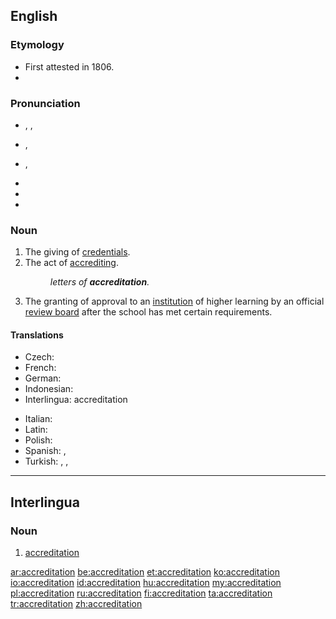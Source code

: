 ==English==
{{wikipedia}}

===Etymology===
* First attested in 1806.
* {{suffix|accredit|ation}}

===Pronunciation===
* {{enPR|ə-krěd'ĭ-tāʹshən}}, {{IPA|/əˌkɹɛd.ɪˈteɪ.ʃən/}}, {{X-SAMPA|/@%kr\Ed.I"teI.S@n/}}
* {{a|UK}} {{IPA|[əˌkɹɛd.ɪˈteɪ.ʃən]}}, {{X-SAMPA|[@%kr\Ed.I"teI.S@n]}}
* {{a|US}} {{IPA|[əˌkɹɛɾ.ɨˈteɪ.ʃən]|[əˌkɹɛɾ.ɨɾˈeɪ.ʃən]}}, {{X-SAMPA|[@%kr\E4.1"teI.S@n]|[@%kr\E4.14"eI.S@n]}}
<!-- Note that the first "t" is very often tapped in American English. (This is my native pronunciation, and I listened to several other Americans using the word on YouTube to confirm that this is extremely common. The Cambridge Dictionary of American English also lists this pronunciation.) This is contrary to what one might expect, since it is rare for a tap to be used before a stressed syllable in English. Thus, it is important to list these phonetic transcriptions here in addition to the phonemic transcription. -->
* {{audio|En-us-accreditation.ogg|Audio (US)}}
* {{hyphenation|ac|cred|i|ta|tion}}
* {{rhymes|eɪʃən}}

===Noun===
{{en-noun|s|-}}

# The giving of [[credentials]].
# The act of [[accrediting]].
#: ''letters of '''accreditation'''.''
# {{context|education}} The granting of approval to an [[institution]] of higher learning by an official [[review board]] after the school has met certain requirements.

====Translations====
{{trans-top|giving of credentials}}
* Czech: {{t-|cs|akreditace}}
* French: {{t+|fr|accréditation}}
* German: {{t+|de|Beglaubigung|f}}
* Indonesian: {{t+|id|akreditasi}}
* Interlingua: accreditation
{{trans-mid}}
* Italian: {{t-|it|accreditamento}}
* Latin: {{t-|la|accreditatio}}
* Polish: {{t-|pl|akredytacja|f}}
* Spanish: {{t-|es|acreditación}}, {{t-|es|homologación|f}}
* Turkish: {{t+|tr|akreditasyon}}, {{t-|tr|tastik}}, {{t+|tr|onay}}
{{trans-bottom}}

----

==Interlingua==

===Noun===
{{head|ia|noun}}

# [[accreditation]]

{{attention|ia|is this correct?}}

[[ar:accreditation]]
[[be:accreditation]]
[[et:accreditation]]
[[ko:accreditation]]
[[io:accreditation]]
[[id:accreditation]]
[[hu:accreditation]]
[[my:accreditation]]
[[pl:accreditation]]
[[ru:accreditation]]
[[fi:accreditation]]
[[ta:accreditation]]
[[tr:accreditation]]
[[zh:accreditation]]